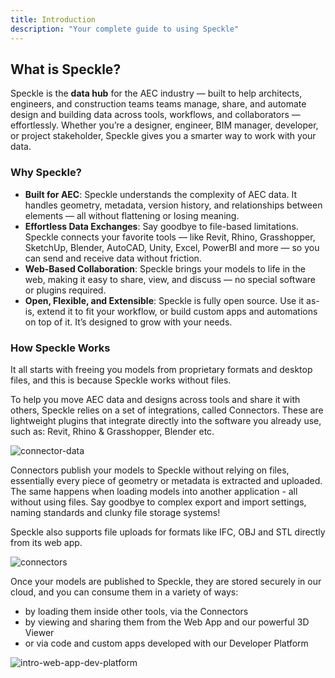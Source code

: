 ```yaml
---
title: Introduction  
description: "Your complete guide to using Speckle"
---
```


## What is Speckle?

Speckle is the **data hub** for the AEC industry — built to help architects, engineers, and construction teams teams manage, share, and automate design and building data across tools, workflows, and collaborators — effortlessly.
Whether you’re a designer, engineer, BIM manager, developer, or project stakeholder, Speckle gives you a smarter way to work with your data.

### Why Speckle?

- **Built for AEC**: Speckle understands the complexity of AEC data. It handles geometry, metadata, version history, and relationships between elements — all without flattening or losing meaning.
- **Effortless Data Exchanges**: Say goodbye to file-based limitations. Speckle connects your favorite tools — like Revit, Rhino, Grasshopper, SketchUp, Blender, AutoCAD, Unity, Excel, PowerBI and more — so you can send and receive data without friction.
- **Web-Based Collaboration**: Speckle brings your models to life in the web, making it easy to share, view, and discuss — no special software or plugins required.
- **Open, Flexible, and Extensible**: Speckle is fully open source. Use it as-is, extend it to fit your workflow, or build custom apps and automations on top of it. It’s designed to grow with your needs.


### How Speckle Works

It all starts with freeing you models from proprietary formats and desktop files, and this is because Speckle works without files.

To help you move AEC data and designs across tools and share it with others, Speckle relies on a set of integrations, called Connectors.
These are lightweight plugins that integrate directly into the software you already use, such as: Revit, Rhino & Grasshopper, Blender etc.

![connector-data](/images/intro-connector-data.png)

Connectors publish your models to Speckle without relying on files, essentially every piece of geometry or metadata is extracted and uploaded. The same happens when loading models into another application - all without using files.
Say goodbye to complex export and import settings, naming standards and clunky file storage systems!

Speckle also supports file uploads for formats like IFC, OBJ and STL directly from its web app.


![connectors](/images/intro-connectors.png)

Once your models are published to Speckle, they are stored securely in our cloud, and you can consume them in a variety of ways:

- by loading them inside other tools, via the Connectors
- by viewing and sharing them from the Web App and our powerful 3D Viewer
- or via code and custom apps developed with our Developer Platform


![intro-web-app-dev-platform](/images/intro-web-app-dev-platform.png)
